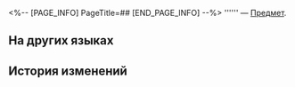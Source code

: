 <%-- [PAGE_INFO]
PageTitle=##
[END_PAGE_INFO] --%>
{{Предмет Инфобокс
|id          = 260004
|Изображение = Предмет .png
|Тип         = 
|Инвентарь   = 
|Редкость    = 2
|Эффект      = 
|Описание    = 
}}
'''''' — [[Предмет]].

==На других языках==
{{На других языках
|en   = 
|zhs  = 
|zht  = 
|ja   = 
|ko   = 
|es   = 
|fr   = 
|ru   = 
|th   = 
|vi   = 
|de   = 
|id   = 
|pt   = 
}}

==История изменений==
{{История изменений|3.5}}